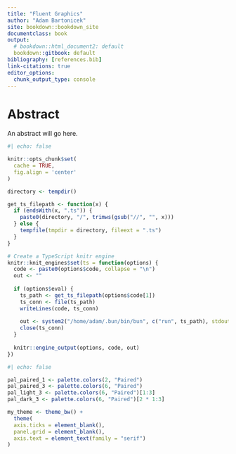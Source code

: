 ```yaml
---
title: "Fluent Graphics"
author: "Adam Bartonicek"
site: bookdown::bookdown_site
documentclass: book
output:
  # bookdown::html_document2: default
  bookdown::gitbook: default
bibliography: [references.bib]
link-citations: true
editor_options: 
  chunk_output_type: console
---
```


# Abstract 

An abstract will go here.

```r
#| echo: false

knitr::opts_chunk$set(
  cache = TRUE,
  fig.align = 'center'
)

directory <- tempdir()

get_ts_filepath <- function(x) {
  if (endsWith(x, ".ts")) {
    paste0(directory, "/", trimws(gsub("//", "", x)))
  } else {
    tempfile(tmpdir = directory, fileext = ".ts")
  }
}

# Create a TypeScript knitr engine
knitr::knit_engines$set(ts = function(options) {
  code <- paste0(options$code, collapse = "\n")
  out <- ""
  
  if (options$eval) {
    ts_path <- get_ts_filepath(options$code[1]) 
    ts_conn <- file(ts_path)
    writeLines(code, ts_conn)
  
    out <- system2("/home/adam/.bun/bin/bun", c("run", ts_path), stdout = TRUE)
    close(ts_conn)
  }
  
  knitr::engine_output(options, code, out)
})

```

```r
#| echo: false

pal_paired_1 <- palette.colors(2, "Paired")
pal_paired_3 <- palette.colors(6, "Paired")
pal_light_3 <- palette.colors(6, "Paired")[1:3]
pal_dark_3 <- palette.colors(6, "Paired")[2 * 1:3]

my_theme <- theme_bw() +
  theme(
  axis.ticks = element_blank(),
  panel.grid = element_blank(),
  axis.text = element_text(family = "serif")
)
```

